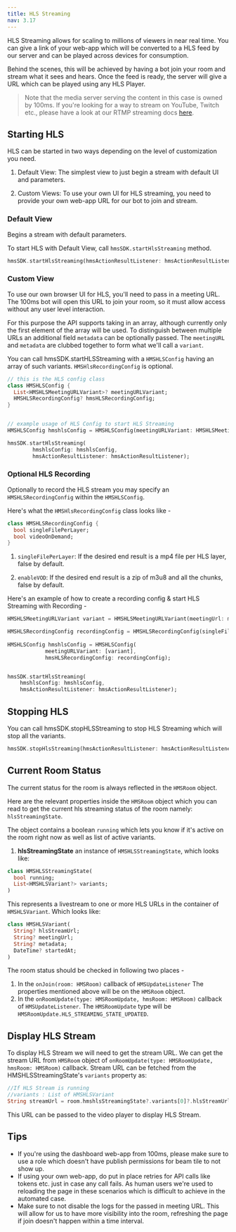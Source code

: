 ```yaml
---
title: HLS Streaming
nav: 3.17
---
```


HLS Streaming allows for scaling to millions of viewers in near real time. You can give a link of your
web-app which will be converted to a HLS feed by our server and can be played across devices for consumption.

Behind the scenes, this will be achieved by having a bot join your room and stream what it sees and hears. Once the feed is ready, the server will give a URL which can be played using any HLS Player.

> Note that the media server serving the content in this case is owned by 100ms. If you're looking for a way to stream
on YouTube, Twitch etc., please have a look at our RTMP streaming docs [here](./recording).

## Starting HLS

HLS can be started in two ways depending on the level of customization you need.

1. Default View: The simplest view to just begin a stream with default UI and parameters.

2. Custom Views: To use your own UI for HLS streaming, you need to provide your own web-app URL for our bot to join and stream.


### Default View

Begins a stream with default parameters.

To start HLS with Default View, call `hmsSDK.startHlsStreaming` method.

```dart
hmsSDK.startHlsStreaming(hmsActionResultListener: hmsActionResultListener);
```

### Custom View
To use our own browser UI for HLS, you'll need to pass in a meeting URL. The 100ms bot will open this URL to join your room, so it must allow access without any user level interaction. 

For this purpose the API supports taking in an array, although currently only the first element of the array will be used. To distinguish between multiple URLs an additional field `metadata` can be optionally passed. The `meetingURL` and `metadata` are clubbed together to form what we'll call a `variant`.

You can call hmsSDK.startHLSStreaming with a `HMSHLSConfig` having an array of such variants. `HMSHlsRecordingConfig` is optional.

```dart
// this is the HLS config class
class HMSHLSConfig {
  List<HMSHLSMeetingURLVariant>? meetingURLVariant;
  HMSHLSRecordingConfig? hmsHLSRecordingConfig;
}


// example usage of HLS Config to start HLS Streaming
HMSHLSConfig hmshlsConfig = HMSHLSConfig(meetingURLVariant: HMSHLSMeetingURLVariant(meetingUrl: meetingUrl, metadata: "tag for reference"));

hmsSDK.startHlsStreaming(
        hmshlsConfig: hmshlsConfig,
        hmsActionResultListener: hmsActionResultListener);
```

### Optional HLS Recording

Optionally to record the HLS stream you may specify an `HMSHLSRecordingConfig` within the `HMSHLSConfig`.

Here's what the `HMSHlsRecordingConfig` class looks like -

```dart
class HMSHLSRecordingConfig {
  bool singleFilePerLayer;
  bool videoOnDemand;
}
```

1. `singleFilePerLayer`: If the desired end result is a mp4 file per HLS layer, false by default.

2. `enableVOD`: If the desired end result is a zip of m3u8 and all the chunks, false by default.


Here's an example of how to create a recording config & start HLS Streaming with Recording -

```dart
HMSHLSMeetingURLVariant variant = HMSHLSMeetingURLVariant(meetingUrl: meetingUrl, metadata: "tag for reference");

HMSHLSRecordingConfig recordingConfig = HMSHLSRecordingConfig(singleFilePerLayer: false, videoOnDemand: true);
        
HMSHLSConfig hmshlsConfig = HMSHLSConfig(
            meetingURLVariant: [variant],
            hmsHLSRecordingConfig: recordingConfig);


hmsSDK.startHlsStreaming(
    hmshlsConfig: hmshlsConfig,
    hmsActionResultListener: hmsActionResultListener);
```

## Stopping HLS

You can call hmsSDK.stopHLSStreaming to stop HLS Streaming which will stop all the variants.

```dart
hmsSDK.stopHlsStreaming(hmsActionResultListener: hmsActionResultListener);
```

## Current Room Status

The current status for the room is always reflected in the `HMSRoom` object.

Here are the relevant properties inside the `HMSRoom` object which you can read to get the current hls streaming status of the room namely: `hlsStreamingState`.

The object contains a boolean `running` which lets you know if it's active on the room right now as well as list of active variants.


1. **hlsStreamingState** an instance of `HMSHLSStreamingState`, which looks like:

```dart
class HMSHLSStreamingState(
  bool running;
  List<HMSHLSVariant?> variants;
)
```

This represents a livestream to one or more HLS URLs in the container of `HMSHLSVariant`. Which looks like:
```dart
class HMSHLSVariant(
  String? hlsStreamUrl;
  String? meetingUrl;
  String? metadata;
  DateTime? startedAt;
)
```

The room status should be checked in following two places -

1. In the `onJoin(room: HMSRoom)` callback of `HMSUpdateListener`
    The properties mentioned above will be on the `HMSRoom` object.
2. In the `onRoomUpdate(type: HMSRoomUpdate, hmsRoom: HMSRoom)` callback of `HMSUpdateListener`.
    The `HMSRoomUpdate` type will be `HMSRoomUpdate.HLS_STREAMING_STATE_UPDATED`.

## Display HLS Stream 

To display HLS Stream we will need to get the stream URL. We can get the stream URL from `HMSRoom` object of `onRoomUpdate(type: HMSRoomUpdate, hmsRoom: HMSRoom)` callback.
Stream URL can be fetched from the HMSHLSStreamingState's `variants` property as: 

```dart
//If HLS Stream is running
//variants : List of HMSHLSVariant
String streamUrl = room.hmshlsStreamingState?.variants[0]?.hlsStreamUrl
```

This URL can be passed to the video player to display HLS Stream.

## Tips

* If you're using the dashboard web-app from 100ms, please make sure to use a role which doesn't have publish permissions for beam tile to not show up.
* If using your own web-app, do put in place retries for API calls like tokens etc. just in case any call fails. As human users we're used to reloading the page in these scenarios which is difficult to achieve in the automated case.
* Make sure to not disable the logs for the passed in meeting URL. This will allow for us to have more visibility into the room, refreshing the page if join doesn't happen within a time interval.
